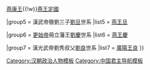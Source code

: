{{Navbox
|name  = 漢朝燕國與廣陽國
|title = [[汉朝]][[燕王]]與[[广阳王]]

|group1 = 異姓諸侯[[卢绾]]世系
|list1 = [[卢绾|燕王綰]]

|group2 = 漢高帝劉邦八子[[刘建 (燕王)|劉建]]世系
|list2 = [[刘建 (燕王)|燕靈王]]

|group3 = 異姓諸侯[[吕通]]世系
|list3 = [[吕通|燕王通]]

|group4 = 漢高帝劉邦從兄弟[[劉澤 (燕王)|劉澤]]世系
|list4 = [[劉澤 (燕王)|燕敬王]]{{!w}}[[刘嘉 (燕王)|燕康王]]{{!w}}[[刘定国 (燕王)|燕王定國]]

|group5 = 漢武帝徹劉三子[[劉旦]]世系
|list5 = [[劉旦|燕王旦]]

|group6 = [[更始帝]]冊立藩王[[劉慶 (燕王)|劉慶]]世系
|list6 = [[劉慶 (燕王)|燕王慶]]

|group7 = 漢光武帝劉秀叔父[[劉良 (趙王)|劉良]]世系
|list7 = [[劉良 (趙王)|廣陽王良]]
}}<noinclude>
[[Category:汉朝政治人物模板]]
[[Category:中国君主导航模板]]
</noinclude>